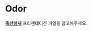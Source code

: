 # Odor

**[축산냄새](https://drive.google.com/open?id=1Hze2tdsbKGxIF02kD9K_9p8RFX9vLFoE)** 프리젠테이션 파일을 참고해주세요. 


